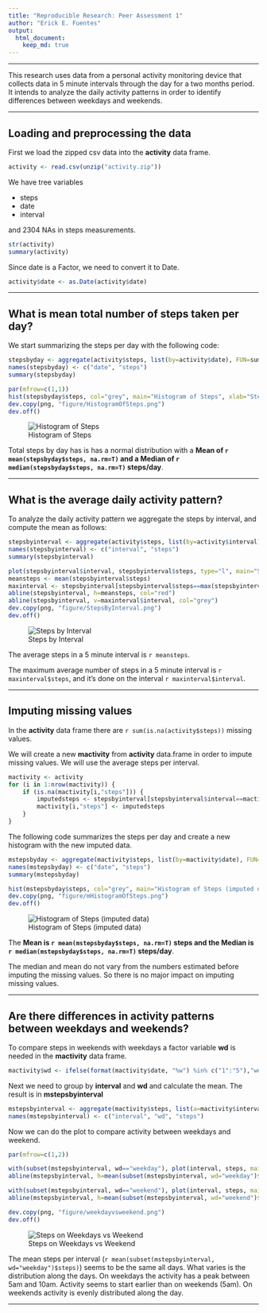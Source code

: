 ```yaml
---
title: "Reproducible Research: Peer Assessment 1"
author: "Erick E. Fuentes"
output: 
  html_document: 
    keep_md: true
---
```



***
This research uses data from a personal activity monitoring device that collects data in 5 minute intervals through the day for a two months period.
It intends to analyze the daily activity patterns in order to identify differences between weekdays and weekends.


***
## Loading and preprocessing the data

First we load the zipped csv data into the **activity** data frame.

``` r
activity <- read.csv(unzip("activity.zip"))
```

We have tree variables

* steps
* date
* interval 

and 2304 NAs in steps measurements.

```r
str(activity)
summary(activity)
```

Since date is a Factor, we need to convert it to Date.
```r
activity$date <- as.Date(activity$date)
```


***
## What is mean total number of steps taken per day?
We start summarizing the steps per day with the following code:

```r
stepsbyday <- aggregate(activity$steps, list(by=activity$date), FUN=sum, na.rm=F)
names(stepsbyday) <- c("date", "steps")
summary(stepsbyday)
```

```r
par(mfrow=c(1,1))
hist(stepsbyday$steps, col="grey", main="Histogram of Steps", xlab="Steps/day")
dev.copy(png, "figure/HistogramOfSteps.png")
dev.off()
```

![Histogram of Steps](figure/HistogramOfSteps.png)

Total steps by day has is has a normal distribution with a **Mean of `r mean(stepsbyday$steps, na.rm=T)` and a Median of `r median(stepsbyday$steps, na.rm=T)` steps/day**.


***
## What is the average daily activity pattern?
To analyze the daily activity pattern we aggregate the steps by interval, and compute the mean as follows:

```r
stepsbyinterval <- aggregate(activity$steps, list(by=activity$interval), FUN=mean, na.rm=T)
names(stepsbyinterval) <- c("interval", "steps")
summary(stepsbyinterval)
```

```r
plot(stepsbyinterval$interval, stepsbyinterval$steps, type="l", main="Steps by Interval", xlab="Interval", ylab="Steps", col="blue")
meansteps <- mean(stepsbyinterval$steps)
maxinterval <- stepsbyinterval[stepsbyinterval$steps==max(stepsbyinterval$steps),]
abline(stepsbyinterval, h=meansteps, col="red")
abline(stepsbyinterval, v=maxinterval$interval, col="grey")
dev.copy(png, "figure/StepsByInterval.png")
dev.off()
```

![Steps by Interval](figure/StepsByInterval.png)

The average steps in a 5 minute interval is `r meansteps`.

The maximum average number of steps in a 5 minute interval is `r maxinterval$steps`, and it's done on the interval `r maxinterval$interval`.


***
## Imputing missing values
In the **activity** data frame there are `r sum(is.na(activity$steps))` missing values.

We will create a new **mactivity** from **activity** data.frame in order to impute missing values. We will use the average steps per interval.

```r
mactivity <- activity 
for (i in 1:nrow(mactivity)) {
    if (is.na(mactivity[i,"steps"])) {
        imputedsteps <- stepsbyinterval[stepsbyinterval$interval==mactivity[i,"interval"],"steps"]
        mactivity[i,"steps"] <- imputedsteps
    }
}
```


The following code summarizes the steps per day and create a new histogram with the new imputed data.
```r
mstepsbyday <- aggregate(mactivity$steps, list(by=mactivity$date), FUN=sum, na.rm=F)
names(mstepsbyday) <- c("date", "steps")
summary(mstepsbyday)
```

```r
hist(mstepsbyday$steps, col="grey", main="Histogram of Steps (imputed data)", xlab="Steps/day")
dev.copy(png, "figure/mHistogramOfSteps.png")
dev.off()
```

![Histogram of Steps (imputed data)](figure/mHistogramOfSteps.png)

The **Mean is `r mean(mstepsbyday$steps, na.rm=T)` steps and the Median is `r median(mstepsbyday$steps, na.rm=T)` steps/day**.

The median and mean do not vary from the numbers estimated before imputing the missing values. So there is no major impact on imputing missing values.


***
## Are there differences in activity patterns between weekdays and weekends?
To compare steps in weekends with weekdays a factor variable **wd** is needed in the **mactivity** data frame.

```r
mactivity$wd <- ifelse(format(mactivity$date, "%w") %in% c("1":"5"),"weekday", "weekend")
```

Next we need to group by **interval** and **wd** and calculate the mean.  The result is in **mstepsbyinterval**

```r
mstepsbyinterval <- aggregate(mactivity$steps, list(a=mactivity$interval,b=mactivity$wd), FUN=mean, na.rm=T)
names(mstepsbyinterval) <- c("interval", "wd", "steps")
```

Now we can do the plot to compare activity between weekdays and weekend.

```r
par(mfrow=c(1,2))

with(subset(mstepsbyinterval, wd=="weekday"), plot(interval, steps, main="Weekday", type="l", col="blue", ylim = c(0,230)))
abline(mstepsbyinterval, h=mean(subset(mstepsbyinterval, wd="weekday")$steps), col="red")

with(subset(mstepsbyinterval, wd=="weekend"), plot(interval, steps, main="Weekend", type="l", col="blue", ylim = c(0,230)))
abline(mstepsbyinterval, h=mean(subset(mstepsbyinterval, wd="weekend")$steps), col="red")
```

```r
dev.copy(png, "figure/weekdayvsweekend.png")
dev.off()
```

![Steps on Weekdays vs Weekend](figure/weekdayvsweekend.png)

The mean steps per interval (`r mean(subset(mstepsbyinterval, wd="weekday")$steps)`) seems to be the same all days. What varies is the distribution along the days. On weekdays the activity has a peak between 5am and 10am. Activity seems to start earlier than on weekends (5am). On weekends activity is evenly distributed along the day.

***
